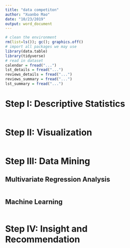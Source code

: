```yaml
---
title: "data competiton"
author: "Xuanbo Mao"
date: "10/23/2019"
output: word_document
---
```


```r
# clean the environment
rm(list=ls()); gc(); graphics.off()
# import all packages we may use
library(data.table)
library(tidyverse)
# read in dataset
calendar = fread("...")
lst_details = fread("...")
reviews_details = fread("...")
reviews_summary = fread("...")
lst_summary = fread("...")
```

# Step I: Descriptive Statistics

```r

```

# Step II: Visualization

```r

```

# Step III: Data Mining

## Multivariate Regression Analysis
```r

```

## Machine Learning
```r

```


# Step IV: Insight and Recommendation
